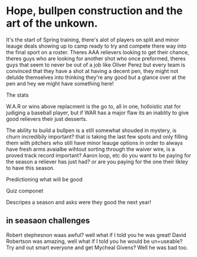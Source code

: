 <div className="article">

# Hope, bullpen construction and the art of the unkown.

It's the start of Spring training, there's alot of players on split and minor leauge deals showing up to camp ready to try and compete there way into the final sport on a roster. 
Theres AAA relievers looking to get their chance, theres guys who are looking for another shot who once preformed, theres guys that seem to never be out of a job like Oliver Perez
but every team is convinced that they have a shot at having a decent pen, they might not delulde themselves into thinking they're any good but a glance over at the pen and hey we might have something here!

The stats

W.A.R or wins above replacment is the go to, all in one, holloistic stat for judiging a baseball player, but if WAR has a major flaw its an inablity to give good relievers their just desserts.

The ability to build a bullpen is a still somewhat shouded in mystery, is churn incredibily important? that is taking the last few spots and only filling them with pitchers who still have minor leauge 
options in order to always have fresh arms avaialbe wihtout sorting through the waiver wire, is a proved track record important? Aaron loop, etc do you want to be paying for the season a reliever has just had?
or are you paying for the one their likley to have this season. 


Predictioning what will be good

Quiz componet 

Descripes a season and asks were they good the next year!


## in seasaon challenges
Robert stephesnon waas awful? well what if I told you he was great!
David Robertson was amazing, well what if I told you he would be un=useable?
Try and out smart everyone and get Mycheal Givens? Well he was bad too. 








</div>
